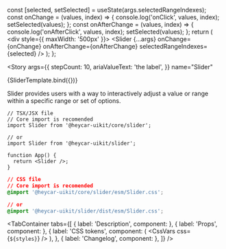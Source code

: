 

<!-- Meta -->

<Meta title="Components/Molecules/Slider" component={Slider} />

  const [selected, setSelected] = useState(args.selectedRangeIndexes);
  const onChange = (values, index) => {
    console.log('onClick', values, index);
    setSelected(values);
  };
  const onAfterChange = (values, index) => {
    console.log('onAfterClick', values, index);
    setSelected(values);
  };
  return (
    <div style={{ maxWidth: '500px' }}>
      <Slider
        {...args}
        onChange={onChange}
        onAfterChange={onAfterChange}
        selectedRangeIndexes={selected}
      />
    </div>
  );
};

<!-- Canvas -->

<Story
  args={{
    stepCount: 10,
    ariaValueText: 'the label',
  }}
  name="Slider"
>
  {SliderTemplate.bind({})}
</Story>

<!-- Docs -->

<ComponentHeader
  name="Slider"
  version={version}
  stage={1}
  design="https://www.figma.com/file/rrvkvQEoVTOHa7MzyKSaoz/Design-system?type=design&node-id=16183-216308&t=7R05xcivHCpVcg0r-0"
/>

Slider provides users with a way to interactively adjust a value or range within a specific range or set of options.

```tsx
// TSX/JSX file
// Core import is recomended
import Slider from '@heycar-uikit/core/slider';

// or
import Slider from '@heycar-uikit/slider';

function App() {
  return <Slider />;
}
```

```css
// CSS file
// Core import is recomended
@import '@heycar-uikit/core/slider/esm/Slider.css';

// or
@import '@heycar-uikit/slider/dist/esm/Slider.css';
```

<!-- Description -->

<TabContainer
  tabs={[
    { label: 'Description', component: <Description /> },
    { label: 'Props', component: <Props of={Slider} /> },
    {
      label: 'CSS tokens',
      component: (
        <CssVars
          css={`
            ${styles}
          `}
        />
      ),
    },
    { label: 'Changelog', component: <Changelog /> },
  ]}
/>
